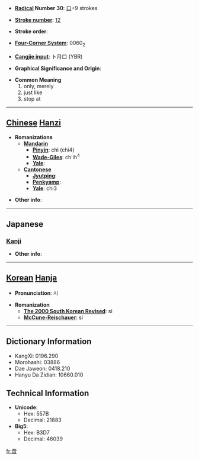 * '''[[Wiktionary:Chinese radical index| Radical]] Number 30''': [[Wiktionary:Chinese radical index 口|口]]+9 strokes

* '''[[Wiktionary:Chinese total strokes index|Stroke number]]''': [[Wiktionary:Chinese total strokes index 12|12]]

* '''Stroke order''': 

* '''[[Wiktionary:Chinese four corner index|Four-Corner System]]''': 0060<sub>2</sub>

* '''[[Wiktionary:Chinese Cangjie index|Cangjie input]]''': 卜月口 (YBR)

* '''Graphical Significance and Origin''': 

* '''Common Meaning'''
*#only, merely
*# just like
*# stop at


----

== [[Chinese]] [[Hanzi]] ==

* '''Romanizations'''
** '''[[Mandarin]]'''
*** '''[[Pinyin]]''': chì (chi4)
*** '''[[Wade-Giles]]''': ch'ih<sup>4</sup>
*** '''[[Yale]]''': 
** '''[[Cantonese]]'''
*** '''[[Jyutping]]''':
*** '''[[Penkyamp]]''': 
*** '''[[Yale]]''': chi3

* '''Other info''': 

----

==Japanese==
===[[Kanji]]===
{{kanji|on readings=[[し]] (shi)
|kun readings=[[ただ]] (tada)
}}

* '''Other info''':  

----

== [[Korean]] [[Hanja]] ==

* '''Pronunciation''': 시

* '''Romanization'''
** '''[[The 2000 South Korean Revised Romanization|The 2000 South Korean Revised]]''': si
** '''[[McCune-Reischauer]]''': si

----

== Dictionary Information ==

* KangXi: 0196.290
* Morohashi: 03886
* Dae Jaweon: 0418.210
* Hanyu Da Zidian: 10660.010

== Technical Information ==

* '''Unicode''':
** Hex: 557B
** Decimal: 21883
* '''Big5''':
** Hex: B3D7
** Decimal: 46039

[[fr:啻]]